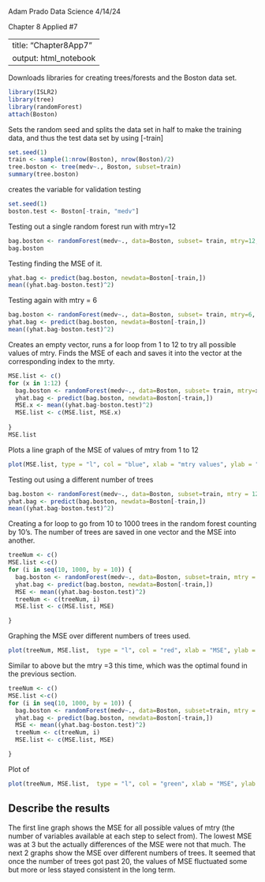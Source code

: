 Adam Prado
Data Science
4/14/24

Chapter 8 Applied #7 

---
title: "Chapter8App7"
output: html_notebook
---

Downloads libraries for creating trees/forests and the Boston data set.
```{r}
library(ISLR2)
library(tree)
library(randomForest)
attach(Boston)

```

Sets the random seed and splits the data set in half to make the training data, and thus the test data set by using [-train]
```{r}
set.seed(1)
train <- sample(1:nrow(Boston), nrow(Boston)/2)
tree.boston <- tree(medv~., Boston, subset=train)
summary(tree.boston)
```

creates the variable for validation testing
```{r}
set.seed(1)
boston.test <- Boston[-train, "medv"]


```

Testing out a single random forest run with mtry=12
```{r}
bag.boston <- randomForest(medv~., data=Boston, subset= train, mtry=12, importance = TRUE)
bag.boston
```
Testing finding the MSE of it. 
```{r}
yhat.bag <- predict(bag.boston, newdata=Boston[-train,])
mean((yhat.bag-boston.test)^2)
```
Testing again with mtry = 6
```{r}
bag.boston <- randomForest(medv~., data=Boston, subset= train, mtry=6, importance = TRUE)
yhat.bag <- predict(bag.boston, newdata=Boston[-train,])
mean((yhat.bag-boston.test)^2)

```

Creates an empty vector, runs a for loop from 1 to 12 to try all possible values of mtry.  Finds the MSE of each and saves it into the vector at the corresponding index to the mrty.

```{r}
MSE.list <- c()
for (x in 1:12) {
  bag.boston <- randomForest(medv~., data=Boston, subset= train, mtry=x, importance = TRUE)
  yhat.bag <- predict(bag.boston, newdata=Boston[-train,])
  MSE.x <- mean((yhat.bag-boston.test)^2)
  MSE.list <- c(MSE.list, MSE.x)
   
}
MSE.list
```
Plots a line graph of the MSE of values of mtry from 1 to 12
```{r}
plot(MSE.list, type = "l", col = "blue", xlab = "mtry values", ylab = "MSE ", main = "Plot of MSE over different mtry")
```
Testing out using a different number of trees
```{r}
bag.boston <- randomForest(medv~., data=Boston, subset=train, mtry = 12, ntree = 25)
yhat.bag <- predict(bag.boston, newdata=Boston[-train,])
mean((yhat.bag-boston.test)^2)
```
Creating a for loop to go from 10 to 1000 trees in the random forest counting by 10's.  The number of trees are saved in one vector and the MSE into another.
```{r}
treeNum <- c()
MSE.list <-c()
for (i in seq(10, 1000, by = 10)) {
  bag.boston <- randomForest(medv~., data=Boston, subset=train, mtry = 12, ntree = i)
  yhat.bag <- predict(bag.boston, newdata=Boston[-train,])
  MSE <- mean((yhat.bag-boston.test)^2)
  treeNum <- c(treeNum, i)
  MSE.list <- c(MSE.list, MSE)

}
```

Graphing the MSE over different numbers of trees used. 
```{r}
plot(treeNum, MSE.list,  type = "l", col = "red", xlab = "MSE", ylab = "treeNum", main = "Line Graph of MSE vs treeNum mtry=12")
```

Similar to above but the mtry =3 this time, which was the optimal found in the previous section.  
```{r}
treeNum <- c()
MSE.list <-c()
for (i in seq(10, 1000, by = 10)) {
  bag.boston <- randomForest(medv~., data=Boston, subset=train, mtry = 3, ntree = i)
  yhat.bag <- predict(bag.boston, newdata=Boston[-train,])
  MSE <- mean((yhat.bag-boston.test)^2)
  treeNum <- c(treeNum, i)
  MSE.list <- c(MSE.list, MSE)

}
```

Plot of 
```{r}

plot(treeNum, MSE.list,  type = "l", col = "green", xlab = "MSE", ylab = "treeNum", main = "Line Graph of MSE vs treeNum mtry=3")
```
## Describe the results
The first line graph shows the MSE for all possible values of mtry (the number of variables available at each step to select from).  The lowest MSE was at 3 but the actually differences of the MSE were not that much. The next 2 graphs show the MSE over different numbers of trees.  It seemed that once the number of trees got past 20, the values of MSE fluctuated some but more or less stayed consistent in the long term.   


